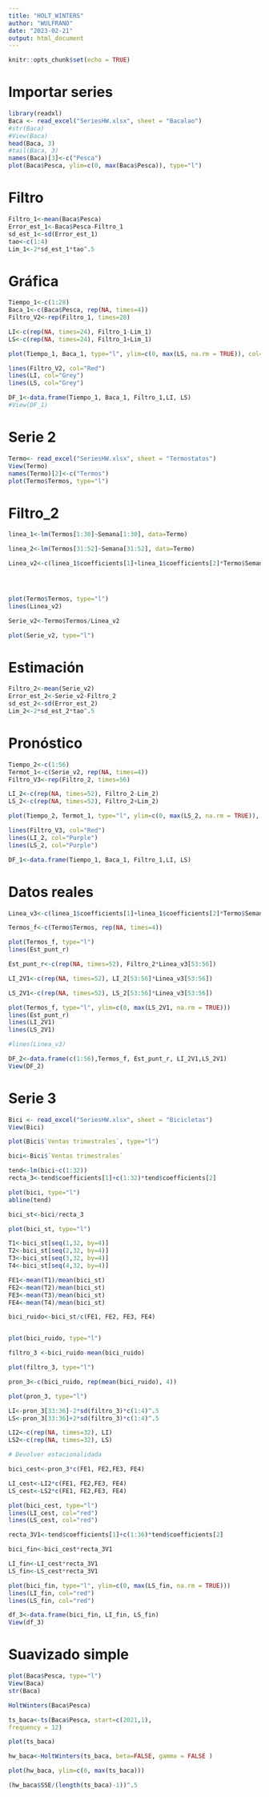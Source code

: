 ```yaml
---
title: "HOLT_WINTERS"
author: "WULFRANO"
date: "2023-02-21"
output: html_document
---
```


```r
knitr::opts_chunk$set(echo = TRUE)
```

# Importar series

```r
library(readxl)
Baca <- read_excel("SeriesHW.xlsx", sheet = "Bacalao")
#str(Baca)
#View(Baca)
head(Baca, 3)
#tail(Baca, 3)
names(Baca)[3]<-c("Pesca")
plot(Baca$Pesca, ylim=c(0, max(Baca$Pesca)), type="l")
```

# Filtro


```r
Filtro_1<-mean(Baca$Pesca)
Error_est_1<-Baca$Pesca-Filtro_1
sd_est_1<-sd(Error_est_1)
tao<-c(1:4)
Lim_1<-2*sd_est_1*tao^.5
```

# Gráfica

```r
Tiempo_1<-c(1:28)
Baca_1<-c(Baca$Pesca, rep(NA, times=4))
Filtro_V2<-rep(Filtro_1, times=28)

LI<-c(rep(NA, times=24), Filtro_1-Lim_1)
LS<-c(rep(NA, times=24), Filtro_1+Lim_1)

plot(Tiempo_1, Baca_1, type="l", ylim=c(0, max(LS, na.rm = TRUE)), col="Blue")

lines(Filtro_V2, col="Red")
lines(LI, col="Grey")
lines(LS, col="Grey")

DF_1<-data.frame(Tiempo_1, Baca_1, Filtro_1,LI, LS)
#View(DF_1)
```


# Serie 2

```r

Termo<- read_excel("SeriesHW.xlsx", sheet = "Termostatos")
View(Termo)
names(Termo)[2]<-c("Termos")
plot(Termo$Termos, type="l")
```


# Filtro_2

```r

linea_1<-lm(Termos[1:30]~Semana[1:30], data=Termo)

linea_2<-lm(Termos[31:52]~Semana[31:52], data=Termo)

Linea_v2<-c(linea_1$coefficients[1]+linea_1$coefficients[2]*Termo$Semana[1:30], linea_2$coefficients[1]+linea_2$coefficients[2]*Termo$Semana[31:52])




plot(Termo$Termos, type="l")
lines(Linea_v2)

Serie_v2<-Termo$Termos/Linea_v2

plot(Serie_v2, type="l")

```

# Estimación

```r
Filtro_2<-mean(Serie_v2)
Error_est_2<-Serie_v2-Filtro_2
sd_est_2<-sd(Error_est_2)
Lim_2<-2*sd_est_2*tao^.5
```

# Pronóstico

```r
Tiempo_2<-c(1:56)
Termot_1<-c(Serie_v2, rep(NA, times=4))
Filtro_V3<-rep(Filtro_2, times=56)

LI_2<-c(rep(NA, times=52), Filtro_2-Lim_2)
LS_2<-c(rep(NA, times=52), Filtro_2+Lim_2)

plot(Tiempo_2, Termot_1, type="l", ylim=c(0, max(LS_2, na.rm = TRUE)), col="Blue")

lines(Filtro_V3, col="Red")
lines(LI_2, col="Purple")
lines(LS_2, col="Purple")

DF_1<-data.frame(Tiempo_1, Baca_1, Filtro_1,LI, LS)
```

# Datos reales

```r
Linea_v3<-c(linea_1$coefficients[1]+linea_1$coefficients[2]*Termo$Semana[1:30], linea_2$coefficients[1]+linea_2$coefficients[2]*c(31:56))

Termos_f<-c(Termo$Termos, rep(NA, times=4))

plot(Termos_f, type="l")
lines(Est_punt_r)

Est_punt_r<-c(rep(NA, times=52), Filtro_2*Linea_v3[53:56])

LI_2V1<-c(rep(NA, times=52), LI_2[53:56]*Linea_v3[53:56])

LS_2V1<-c(rep(NA, times=52), LS_2[53:56]*Linea_v3[53:56])

plot(Termos_f, type="l", ylim=c(0, max(LS_2V1, na.rm = TRUE)))
lines(Est_punt_r)
lines(LI_2V1)
lines(LS_2V1)

#lines(Linea_v3)

DF_2<-data.frame(c(1:56),Termos_f, Est_punt_r, LI_2V1,LS_2V1)
View(DF_2)
```

# Serie 3

```r
Bici <- read_excel("SeriesHW.xlsx", sheet = "Bicicletas")
View(Bici)

plot(Bici$`Ventas trimestrales`, type="l")

bici<-Bici$`Ventas trimestrales`

tend<-lm(bici~c(1:32))
recta_3<-tend$coefficients[1]+c(1:32)*tend$coefficients[2]

plot(bici, type="l")
abline(tend)

bici_st<-bici/recta_3

plot(bici_st, type="l")

T1<-bici_st[seq(1,32, by=4)]
T2<-bici_st[seq(2,32, by=4)]
T3<-bici_st[seq(3,32, by=4)]
T4<-bici_st[seq(4,32, by=4)]

FE1<-mean(T1)/mean(bici_st)
FE2<-mean(T2)/mean(bici_st)
FE3<-mean(T3)/mean(bici_st)
FE4<-mean(T4)/mean(bici_st)

bici_ruido<-bici_st/c(FE1, FE2, FE3, FE4)


plot(bici_ruido, type="l")

filtro_3 <-bici_ruido-mean(bici_ruido)

plot(filtro_3, type="l")

pron_3<-c(bici_ruido, rep(mean(bici_ruido), 4))

plot(pron_3, type="l")

LI<-pron_3[33:36]-2*sd(filtro_3)*c(1:4)^.5
LS<-pron_3[33:36]+2*sd(filtro_3)*c(1:4)^.5

LI2<-c(rep(NA, times=32), LI)
LS2<-c(rep(NA, times=32), LS)

# Devolver estacionalidada

bici_cest<-pron_3*c(FE1, FE2,FE3, FE4)

LI_cest<-LI2*c(FE1, FE2,FE3, FE4)
LS_cest<-LS2*c(FE1, FE2,FE3, FE4)

plot(bici_cest, type="l")
lines(LI_cest, col="red")
lines(LS_cest, col="red")

recta_3V1<-tend$coefficients[1]+c(1:36)*tend$coefficients[2]

bici_fin<-bici_cest*recta_3V1

LI_fin<-LI_cest*recta_3V1
LS_fin<-LS_cest*recta_3V1

plot(bici_fin, type="l", ylim=c(0, max(LS_fin, na.rm = TRUE)))
lines(LI_fin, col="red")
lines(LS_fin, col="red")

df_3<-data.frame(bici_fin, LI_fin, LS_fin)
View(df_3)
```

# Suavizado simple

```r
plot(Baca$Pesca, type="l")
View(Baca)
str(Baca)

HoltWinters(Baca$Pesca)

ts_baca<-ts(Baca$Pesca, start=c(2021,1), 
frequency = 12)

plot(ts_baca)

hw_baca<-HoltWinters(ts_baca, beta=FALSE, gamma = FALSE )

plot(hw_baca, ylim=c(0, max(ts_baca)))

(hw_baca$SSE/(length(ts_baca)-1))^.5


```



